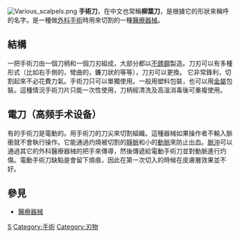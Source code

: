 {{otheruses|柳叶刀 (消歧义)}}
[[File:Various_scalpels.png|right]]
'''手術刀'''，在中文也常稱'''柳葉刀'''，是根據它的形狀來稱呼的名字。是一種做[[外科手術|外科手術]]時用來切割的一種[[醫療器械|醫療器械]]。

== 結構 ==
一把手術刀由一個刀柄和一個刀刃組成，大部分都以[[不銹鋼|不銹鋼]]製造。刀刃可以有多種形式（比如右手側的，彎曲的，鐮刀狀的等等），刀刃可以更換。
它非常鋒利，切割起來不必花費力氣。手術刀只可以單獨使用。一般用塑料包裝，也可以用[[金屬|金屬]]包裝。這種情況手術刀片只能一次性使用，刀柄經清洗及高溫消毒後可重複使用。

== 電刀（高频手术设备） ==
有的手術刀是電動的。用手術刀的刀尖來切割組織。這種器械如果操作者不輸入脈衝就不會執行操作。它能通過灼燒被切割的[[靜脈|靜脈]]和小的[[動脈|動脈]]來防止出血。[[脈沖|脈沖]]可以通過其它的外科醫療器械的把手來傳導，然後傳遞給電動手術刀並對動脈進行灼傷。電動手術刀缺點是會留下燒痕，因此在第一次切入的時候在皮膚層效果並不好。

== 參見 ==

* [[醫療器械|醫療器械]]

[[Category:醫療設備|S]]
[[Category:手術|Category:手術]]
[[Category:刃物|Category:刃物]]